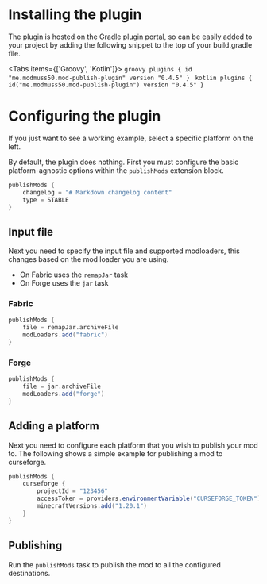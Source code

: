 
# Installing the plugin
 
The plugin is hosted on the Gradle plugin portal, so can be easily added to your project by adding the following snippet to the top of your build.gradle file.
 
<Tabs items={['Groovy', 'Kotlin']}>
  <Tab>
    ```groovy
    plugins {
        id "me.modmuss50.mod-publish-plugin" version "0.4.5"
    }
    ```
  </Tab>
  <Tab>
    ```kotlin
    plugins {
        id("me.modmuss50.mod-publish-plugin") version "0.4.5"
    }
    ```
  </Tab>
</Tabs>

# Configuring the plugin


<Callout type="info" emoji="ℹ️">
    If you just want to see a working example, select a specific platform on the left.
</Callout>

By default, the plugin does nothing. First you must configure the basic platform-agnostic options within the `publishMods` extension block.

```groovy
publishMods {
    changelog = "# Markdown changelog content"
    type = STABLE
}
```

## Input file

Next you need to specify the input file and supported modloaders, this changes based on the mod loader you are using.

- On Fabric uses the `remapJar` task
- On Forge uses the `jar` task

### Fabric

```groovy
publishMods {
    file = remapJar.archiveFile
    modLoaders.add("fabric")
}
```

### Forge

```groovy
publishMods {
    file = jar.archiveFile
    modLoaders.add("forge")
}
```

## Adding a platform

Next you need to configure each platform that you wish to publish your mod to. The following shows a simple example for publishing a mod to curseforge.

```groovy
publishMods {
    curseforge {
        projectId = "123456"
        accessToken = providers.environmentVariable("CURSEFORGE_TOKEN")
        minecraftVersions.add("1.20.1")
    }
}
```
## Publishing

Run the `publishMods` task to publish the mod to all the configured destinations.